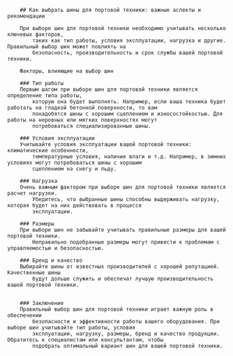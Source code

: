

		## Как выбрать шины для портовой техники: важные аспекты и рекомендации

		При выборе шин для портовой техники необходимо учитывать несколько ключевых факторов,
			таких как тип работы, условия эксплуатации, нагрузка и другие. Правильный выбор шин может повлиять на
			безопасность, производительность и срок службы вашей портовой техники.

		Факторы, влияющие на выбор шин

		### Тип работы
		Первым шагом при выборе шин для портовой техники является определение типа работы,
			которую она будет выполнять. Например, если ваша техника будет работать на гладкой бетонной поверхности, то вам
			понадобятся шины с хорошим сцеплением и износостойкостью. Для работы на неровных или мягких поверхностях могут
			потребоваться специализированные шины.

		### Условия эксплуатации
		Учитывайте условия эксплуатации вашей портовой техники: климатические особенности,
			температурные условия, наличие влаги и т.д. Например, в зимних условиях могут потребоваться шины с хорошим
			сцеплением на снегу и льду.

		### Нагрузка
		Очень важным фактором при выборе шин для портовой техники является расчет нагрузки.
			Убедитесь, что выбранные шины способны выдерживать нагрузку, которая будет на них действовать в процессе
			эксплуатации.

		### Размеры
		При выборе шин не забывайте учитывать правильные размеры для вашей портовой техники.
			Неправильно подобранные размеры могут привести к проблемам с управляемостью и безопасностью.

		### Бренд и качество
		Выбирайте шины от известных производителей с хорошей репутацией. Качественные шины
			будут дольше служить и обеспечат лучшую производительность вашей портовой техники.


		### Заключение
		Правильный выбор шин для портовой техники играет важную роль в обеспечении
			безопасности и эффективности работы вашего оборудования. При выборе шин учитывайте тип работы, условия
			эксплуатации, нагрузку, размеры, бренд и качество продукции. Обратитесь к специалистам или консультантам, чтобы
			подобрать оптимальный вариант шин для вашей портовой техники.


